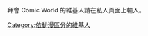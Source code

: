 拜會 Comic World 的維基人請在私人頁面上輸入'''{{tl|User ComicWorld}}'''。

[[Category:依動漫區分的維基人|Category:依動漫區分的維基人]]